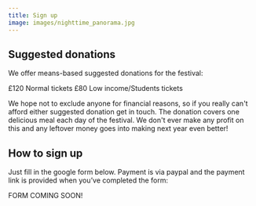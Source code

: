 ```yaml
---
title: Sign up
image: images/nighttime_panorama.jpg
---
```

## Suggested donations

We offer means-based suggested donations for the festival:

£120 Normal tickets
£80 Low income/Students tickets

We hope not to exclude anyone for financial reasons, so if you really can't afford either suggested donation get in touch. T﻿he donation covers one delicious meal each day of the festival. We don't ever make any profit on this and any leftover money goes into making next year even better! 

## How to sign up

Just fill in the google form below. Payment is via paypal and the payment link is provided when you’ve completed the form:

F﻿ORM COMING SOON!